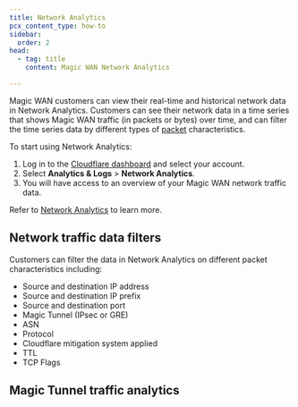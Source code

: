 ```yaml
---
title: Network Analytics
pcx_content_type: how-to
sidebar:
  order: 2
head:
  - tag: title
    content: Magic WAN Network Analytics

---
```



Magic WAN customers can view their real-time and historical network data in Network Analytics. Customers can see their network data in a time series that shows Magic WAN traffic (in <GlossaryTooltip term="data packet">packets</GlossaryTooltip> or bytes) over time, and can filter the time series data by different types of [packet](https://www.cloudflare.com/learning/network-layer/what-is-a-packet/) characteristics.

To start using Network Analytics:

1. Log in to the [Cloudflare dashboard](https://dash.cloudflare.com/) and select your account.
2. Select **Analytics & Logs** > **Network Analytics**.
3. You will have access to an overview of your Magic WAN network traffic data.

Refer to [Network Analytics](/analytics/network-analytics/) to learn more.

## Network traffic data filters

Customers can filter the data in Network Analytics on different packet characteristics including:

- Source and destination <GlossaryTooltip term="IP address">IP address</GlossaryTooltip>
- Source and destination IP <GlossaryTooltip term="prefix">prefix</GlossaryTooltip>
- Source and destination port
- Magic Tunnel (<GlossaryTooltip term="IPsec tunnel">IPsec</GlossaryTooltip> or <GlossaryTooltip term="GRE tunnel">GRE</GlossaryTooltip>)
- <GlossaryTooltip term="autonomous system numbers (ASNs)">ASN</GlossaryTooltip>
- Protocol
- Cloudflare mitigation system applied
- <GlossaryTooltip term="time-to-live (TTL)">TTL</GlossaryTooltip>
- TCP Flags

## Magic Tunnel traffic analytics

<Render file="analytics/network-analytics" product="networking-services" />
